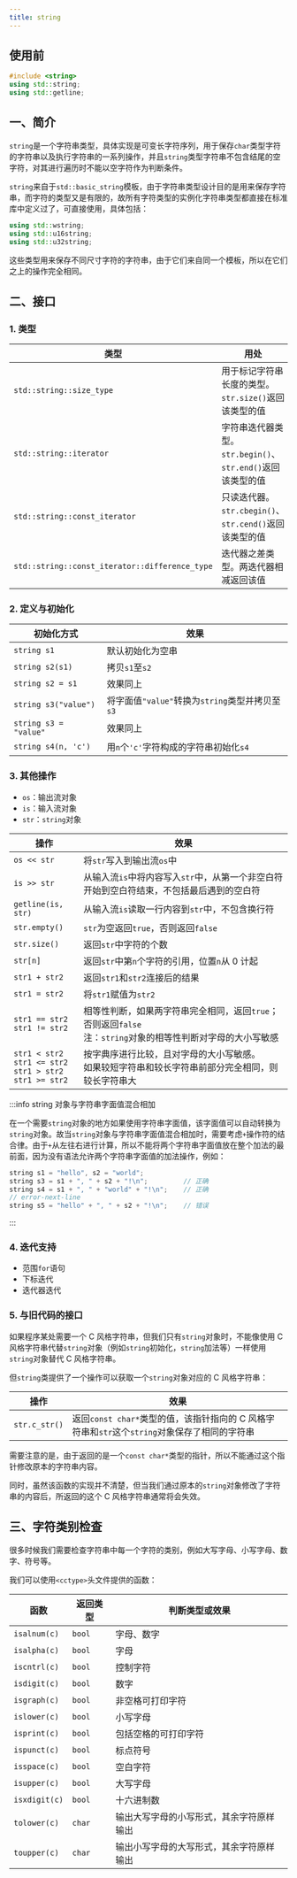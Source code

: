 ```yaml
---
title: string
---
```


## 使用前

```cpp
#include <string>
using std::string;
using std::getline;
```



## 一、简介

`string`是一个字符串类型，具体实现是可变长字符序列，用于保存`char`类型字符的字符串以及执行字符串的一系列操作，并且`string`类型字符串不包含结尾的空字符，对其进行遍历时不能以空字符作为判断条件。

`string`来自于`std::basic_string`模板，由于字符串类型设计目的是用来保存字符串，而字符的类型又是有限的，故所有字符类型的实例化字符串类型都直接在标准库中定义过了，可直接使用，具体包括：

```cpp
using std::wstring;
using std::u16string;
using std::u32string;
```

这些类型用来保存不同尺寸字符的字符串，由于它们来自同一个模板，所以在它们之上的操作完全相同。



## 二、接口

### 1. 类型

| 类型                                           | 用处                                                       |
| ---------------------------------------------- | ---------------------------------------------------------- |
| `std::string::size_type`                       | 用于标记字符串长度的类型。`str.size()`返回该类型的值       |
| `std::string::iterator`                        | 字符串迭代器类型。`str.begin()`、`str.end()`返回该类型的值 |
| `std::string::const_iterator`                  | 只读迭代器。`str.cbegin()`、`str.cend()`返回该类型的值     |
| `std::string::const_iterator::difference_type` | 迭代器之差类型。两迭代器相减返回该值                       |



### 2. 定义与初始化

| 初始化方式            | 效果                                            |
| --------------------- | ----------------------------------------------- |
| `string s1`           | 默认初始化为空串                                |
| `string s2(s1)`       | 拷贝`s1`至`s2`                                  |
| `string s2 = s1`      | 效果同上                                        |
| `string s3("value")`  | 将字面值`"value"`转换为`string`类型并拷贝至`s3` |
| `string s3 = "value"` | 效果同上                                        |
| `string s4(n, 'c')`   | 用`n`个`'c'`字符构成的字符串初始化`s4`          |



### 3. 其他操作

- `os`：输出流对象
- `is`：输入流对象
- `str`：`string`对象

| 操作                                                         | 效果                                                         |
| ------------------------------------------------------------ | ------------------------------------------------------------ |
| `os << str`                                                  | 将`str`写入到输出流`os`中                                    |
| `is >> str`                                                  | 从输入流`is`中将内容写入`str`中，从第一个非空白符开始到空白符结束，不包括最后遇到的空白符 |
| `getline(is, str)`                                           | 从输入流`is`读取一行内容到`str`中，不包含换行符              |
| `str.empty()`                                                | `str`为空返回`true`，否则返回`false`                         |
| `str.size()`                                                 | 返回`str`中字符的个数                                        |
| `str[n]`                                                     | 返回`str`中第`n`个字符的引用，位置`n`从 0 计起               |
| `str1 + str2`                                                | 返回`str1`和`str2`连接后的结果                               |
| `str1 = str2`                                                | 将`str1`赋值为`str2`                                         |
| `str1 == str2`<br />`str1 != str2`                           | 相等性判断，如果两字符串完全相同，返回`true`；否则返回`false`<br />注：`string`对象的相等性判断对字母的大小写敏感 |
| `str1 < str2`<br />`str1 <= str2`<br />`str1 > str2`<br />`str1 >= str2` | 按字典序进行比较，且对字母的大小写敏感。<br />如果较短字符串和较长字符串前部分完全相同，则较长字符串大 |

:::info string 对象与字符串字面值混合相加

在一个需要`string`对象的地方如果使用字符串字面值，该字面值可以自动转换为`string`对象。故当`string`对象与字符串字面值混合相加时，需要考虑`+`操作符的结合律。由于`+`从左往右进行计算，所以不能将两个字符串字面值放在整个加法的最前面，因为没有语法允许两个字符串字面值的加法操作，例如：

```cpp
string s1 = "hello", s2 = "world";
string s3 = s1 + ", " + s2 + "!\n";			// 正确
string s4 = s1 + ", " + "world" + "!\n";	// 正确
// error-next-line
string s5 = "hello" + ", " + s2 + "!\n";	// 错误
```

:::



### 4. 迭代支持

- 范围`for`语句
- 下标迭代
- 迭代器迭代



### 5. 与旧代码的接口

如果程序某处需要一个 C 风格字符串，但我们只有`string`对象时，不能像使用 C 风格字符串代替`string`对象（例如`string`初始化，`string`加法等）一样使用`string`对象替代 C 风格字符串。

但`string`类提供了一个操作可以获取一个`string`对象对应的 C 风格字符串：

| 操作          | 效果                                                         |
| ------------- | ------------------------------------------------------------ |
| `str.c_str()` | 返回`const char*`类型的值，该指针指向的 C 风格字符串和`str`这个`string`对象保存了相同的字符串 |

需要注意的是，由于返回的是一个`const char*`类型的指针，所以不能通过这个指针修改原本的字符串内容。

同时，虽然该函数的实现并不清楚，但当我们通过原本的`string`对象修改了字符串的内容后，所返回的这个 C 风格字符串通常将会失效。



## 三、字符类别检查

很多时候我们需要检查字符串中每一个字符的类别，例如大写字母、小写字母、数字、符号等。

我们可以使用`<cctype>`头文件提供的函数：

| 函数          | 返回类型 | 判断类型或效果                           |
| ------------- | -------- | ---------------------------------------- |
| `isalnum(c)`  | `bool`   | 字母、数字                               |
| `isalpha(c)`  | `bool`   | 字母                                     |
| `iscntrl(c)`  | `bool`   | 控制字符                                 |
| `isdigit(c)`  | `bool`   | 数字                                     |
| `isgraph(c)`  | `bool`   | 非空格可打印字符                         |
| `islower(c)`  | `bool`   | 小写字母                                 |
| `isprint(c)`  | `bool`   | 包括空格的可打印字符                     |
| `ispunct(c)`  | `bool`   | 标点符号                                 |
| `isspace(c)`  | `bool`   | 空白字符                                 |
| `isupper(c)`  | `bool`   | 大写字母                                 |
| `isxdigit(c)` | `bool`   | 十六进制数                               |
| `tolower(c)`  | `char`   | 输出大写字母的小写形式，其余字符原样输出 |
| `toupper(c)`  | `char`   | 输出小写字母的大写形式，其余字符原样输出 |

